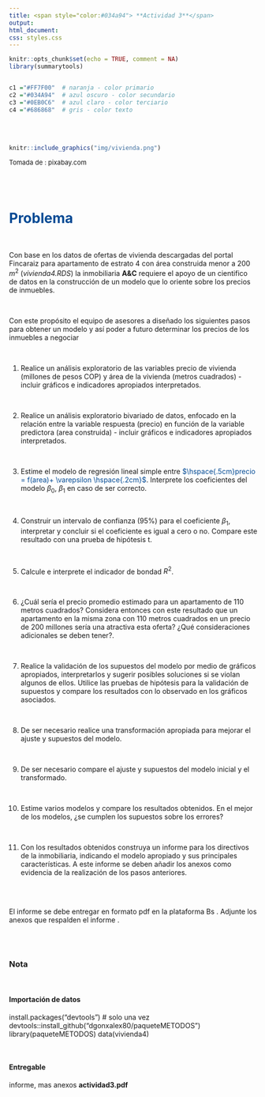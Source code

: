 ```yaml
---
title: <span style="color:#034a94"> **Actividad 3**</span>
output:
html_document:
css: styles.css
---
```


```r
knitr::opts_chunk$set(echo = TRUE, comment = NA)
library(summarytools)


c1 ="#FF7F00"  # naranja - color primario 
c2 ="#034A94"  # azul oscuro - color secundario
c3 ="#0EB0C6"  # azul claro - color terciario
c4 ="#686868"  # gris - color texto
```

</br></br>

```r
knitr::include_graphics("img/vivienda.png")
```
  <font size="2">Tomada de : pixabay.com </font>

</br></br>

# <span style="color:#034a94"> **Problema**</span>

</br>

Con base en los datos de ofertas de vivienda descargadas del portal Fincaraiz  para apartamento de estrato 4 con área construida menor a 200 $m^2$ (*vivienda4.RDS*) la  inmobiliaria **A&C**  requiere el apoyo de un cientifico de datos en la construcción de un modelo que lo oriente sobre los precios de inmuebles. 

</br>

Con este propósito el equipo de asesores a diseñado los siguientes pasos para obtener un modelo y así poder a futuro determinar los precios de los inmuebles a negociar

</br>

1. Realice un análisis exploratorio de las variables precio de vivienda (millones de pesos COP) y área de la vivienda (metros cuadrados) - incluir gráficos e indicadores apropiados interpretados.

</br>

2. Realice un análisis exploratorio bivariado de datos, enfocado en la relación entre la variable respuesta (precio) en función de la variable predictora (area construida) - incluir gráficos e indicadores apropiados interpretados.

</br>

3. Estime el modelo de regresión lineal simple entre <span style="color:#034a94">$\hspace{.5cm}precio = f(area)+ \varepsilon \hspace{.2cm}$</span>. Interprete los coeficientes del modelo $\beta_{0}$, $\beta_{1}$ en caso de ser correcto.

</br>

4. Construir un intervalo de confianza (95%) para el coeficiente $\beta_{1}$, interpretar y concluir si el coeficiente es igual a cero o no. Compare este resultado con una
prueba de hipótesis t. 

</br>

5. Calcule e interprete el indicador de bondad $R^2$.

</br>

6. ¿Cuál sería el precio promedio estimado para un apartamento de $110$ metros cuadrados? Considera entonces con este resultado que un apartamento en la misma zona con $110$ metros cuadrados en un precio de $200$ millones sería una atractiva esta oferta? ¿Qué consideraciones adicionales se deben tener?.

</br>

7. Realice la validación de los supuestos del modelo por medio de gráficos apropiados, interpretarlos y sugerir posibles soluciones si se violan algunos de ellos. Utilice las pruebas de hipótesis para la validación de supuestos y compare los resultados con lo observado en los gráficos asociados.

</br>

8. De ser necesario realice una transformación apropiada para mejorar el ajuste y supuestos del modelo.

</br>

9. De ser necesario compare el ajuste y supuestos del modelo inicial y el transformado.

</br>

10. Estime varios modelos y compare los resultados obtenidos. En el mejor de los modelos, ¿se cumplen los supuestos sobre los errores?

</br>

11. Con los resultados obtenidos construya un informe para los directivos de la inmobiliaria, indicando el modelo apropiado y sus principales características. A este informe se deben añadir los anexos como evidencia de la realización de los pasos anteriores.

</br></br>

El informe se debe entregar en formato pdf en la plataforma Bs . Adjunte los anexos que respalden el informe .

</br></br>

<div class="content-box-gray">

### **Nota**

</br>

#### **Importación de datos**

<div class="content-box-gray">
install.packages("devtools") # solo una vez
devtools::install_github("dgonxalex80/paqueteMETODOS") 
library(paqueteMETODOS)
data(vivienda4)
</div>

</br>

#### **Entregable**  

informe, mas anexos **actividad3.pdf**

</div>

